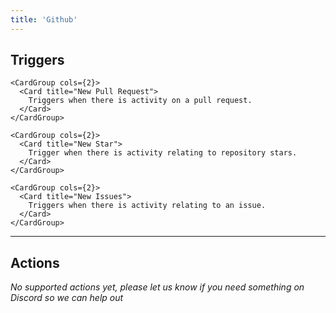 ```yaml
---
title: 'Github'
---
```


## Triggers


    <CardGroup cols={2}>
      <Card title="New Pull Request">
        Triggers when there is activity on a pull request.
      </Card>
    </CardGroup>
    
    <CardGroup cols={2}>
      <Card title="New Star">
        Trigger when there is activity relating to repository stars.
      </Card>
    </CardGroup>
    
    <CardGroup cols={2}>
      <Card title="New Issues">
        Triggers when there is activity relating to an issue.
      </Card>
    </CardGroup>
    

---

## Actions

*No supported actions yet, please let us know if you need something on Discord so we can help out* 

